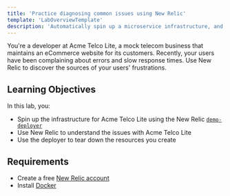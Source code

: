 ```yaml
---
title: 'Practice diagnosing common issues using New Relic'
template: 'LabOverviewTemplate'
description: 'Automatically spin up a microservice infrastructure, and use New Relic to diagnose its issues.'
---
```


<Intro>

You're a developer at Acme Telco Lite, a mock telecom business that maintains an eCommerce website for its customers. Recently, your users have been complaining about errors and slow response times. Use New Relic to discover the sources of your users' frustrations.

</Intro>

<FlexWrapper>

<Objectives>

## Learning Objectives

In this lab, you:

- Spin up the infrastructure for Acme Telco Lite using the New Relic [`demo-deployer`](https://github.com/newrelic/demo-deployer)
- Use New Relic to understand the issues with Acme Telco Lite
- Use the deployer to tear down the resources you create

</Objectives>

<Requirements>

## Requirements

- Create a free [New Relic account](https://newrelic.com/signup?utm_source=developer-site)
- Install [Docker](https://www.docker.com/)

</Requirements>

</FlexWrapper>

